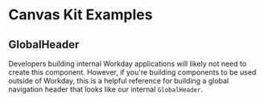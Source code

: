 
<Meta title="Examples/GlobalHeader/React" />

# Canvas Kit Examples

## GlobalHeader

Developers building internal Workday applications will likely not need to create this component.
However, if you're building components to be used outside of Workday, this is a helpful reference
for building a global navigation header that looks like our internal `GlobalHeader`.

<ExampleCodeBlock code={Basic} />
